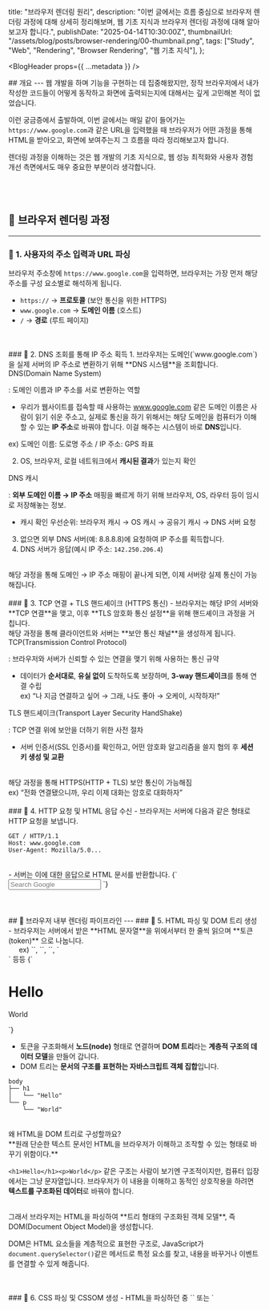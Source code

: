  title: "브라우저 렌더링 원리",
  description:
    "이번 글에서는 흐름 중심으로 브라우저 렌더링 과정에 대해 상세히 정리해보며, 웹 기초 지식과 브라우저 렌더링 과정에 대해 알아보고자 합니다.",
  publishDate: "2025-04-14T10:30:00Z",
  thumbnailUrl: "/assets/blog/posts/browser-rendering/00-thumbnail.png",
  tags: ["Study", "Web",  "Rendering", "Browser Rendering", "웹 기초 지식"],
};

<BlogHeader props={{ ...metadata }} />

<BlogArticle>
## 개요
---
웹 개발을 하며 기능을 구현하는 데 집중해왔지만, 정작 브라우저에서 내가 작성한 코드들이 어떻게 동작하고 화면에 출력되는지에 대해서는 깊게 고민해본 적이 없었습니다.

이런 궁금증에서 출발하여, 이번 글에서는 매일 같이 들어가는 `https://www.google.com`과 같은 URL을 입력했을 때 브라우저가 어떤 과정을 통해 HTML을 받아오고, 화면에 보여주는지 그 흐름을 따라 정리해보고자 합니다.

렌더링 과정을 이해하는 것은 웹 개발의 기초 지식으로, 웹 성능 최적화와 사용자 경험 개선 측면에서도 매우 중요한 부분이라 생각합니다.
<br/>
<br/>
<br/>
<br/>
## 📘 브라우저 렌더링 과정
---
### 📝 1. 사용자의 주소 입력과 URL 파싱
브라우저 주소창에 `https://www.google.com`을 입력하면, 브라우저는 가장 먼저 해당 주소를 구성 요소별로 해석하게 됩니다.

- `https://` → **프로토콜** (보안 통신을 위한 HTTPS)
- `www.google.com` → **도메인 이름** (호스트)
- `/` → **경로** (루트 페이지)

<br/>
<br/>
### 📝 2. DNS 조회를 통해 IP 주소 획득
1. 브라우저는 도메인(`www.google.com`)을 실제 서버의 IP 주소로 변환하기 위해 **DNS 시스템**을 조회합니다.

<Callout type="tip">
DNS(Domain Name System)

: 도메인 이름과 IP 주소를 서로 변환하는 역할

- 우리가 웹사이트를 접속할 때 사용하는 www.google.com 같은 도메인 이름은 사람이 읽기 쉬운 주소고, 실제로 통신을 하기 위해서는 해당 도메인을 컴퓨터가 이해할 수 있는 **IP 주소**로 바꿔야 합니다. 이걸 해주는 시스템이 바로 **DNS**입니다.

ex) 도메인 이름: 도로명 주소 / IP 주소: GPS 좌표
</Callout>

2. OS, 브라우저, 로컬 네트워크에서 **캐시된 결과**가 있는지 확인

<Callout type="tip">
DNS 캐시

: **외부 도메인 이름 → IP 주소** 매핑을 빠르게 하기 위해 브라우저, OS, 라우터 등이 임시로 저장해놓는 정보.

- 캐시 확인 우선순위: 브라우저 캐시 → OS 캐시 → 공유기 캐시 → DNS 서버 요청

</Callout>

3. 없으면 외부 DNS 서버(예: 8.8.8.8)에 요청하여 IP 주소를 획득합니다.
4. DNS 서버가 응답(예시 IP 주소: `142.250.206.4`)
<br/>
해당 과정을 통해 도메인 → IP 주소 매핑이 끝나게 되면, 이제 서버랑 실제 통신이 가능해집니다.

<br/>
<br/>
### 📝 3. TCP 연결 + TLS 핸드셰이크 (HTTPS 통신)
- 브라우저는 해당 IP의 서버와 **TCP 연결**을 맺고, 이후 **TLS 암호화 통신 설정**을 위해 핸드셰이크 과정을 거칩니다.
<br/>
해당 과정을 통해 클라이언트와 서버는 **보안 통신 채널**을 생성하게 됩니다.

<Callout type="tip">
TCP(Transmission Control Protocol)

: 브라우저와 서버가 신뢰할 수 있는 연결을 맺기 위해 사용하는 통신 규약

- 데이터가 **순서대로**, **유실 없이** 도착하도록 보장하며, **3-way 핸드셰이크**를 통해 연결 수립<br/>
ex) “나 지금 연결하고 싶어 → 그래, 나도 좋아 → 오케이, 시작하자!”
</Callout>

<Callout type="tip">
TLS 핸드셰이크(Transport Layer Security HandShake)

: TCP 연결 위에 보안을 더하기 위한 사전 절차

- 서버 인증서(SSL 인증서)를 확인하고, 어떤 암호화 알고리즘을 쓸지 협의 후 **세션 키 생성 및 교환**

<br/>
해당 과정을 통해 HTTPS(HTTP + TLS) 보안 통신이 가능해짐<br/>
ex) “전화 연결됐으니까, 우리 이제 대화는 암호로 대화하자”
</Callout>

<br/>
<br/>
### 📝 4. HTTP 요청 및 HTML 응답 수신
- 브라우저는 서버에 다음과 같은 형태로 HTTP 요청을 보냅니다.

```
GET / HTTP/1.1
Host: www.google.com
User-Agent: Mozilla/5.0...
```

<br/>
- 서버는 이에 대한 응답으로 HTML 문서를 반환합니다.
<CodeBlock lang="html">
{`
<!doctype html>
<html>
    <head>
      <title>Google</title>
      <link rel="stylesheet" href="style.css">
      <script src="main.js" defer></script>
    </head>
    <body>
      <input type="text" placeholder="Search Google">
    </body>
</html>
`}
</CodeBlock>

<br/>
<br/>
<br/>
<br/>
## 📘 브라우저 내부 렌더링 파이프라인
---
### 📝 5. HTML 파싱 및 DOM 트리 생성
- 브라우저는 서버에서 받은 **HTML 문자열**을 위에서부터 한 줄씩 읽으며 **토큰(token)** 으로 나눕니다.<br/>
&emsp;&ensp;ex) `<html>`, `<head>`, `<body>`, `<div>` 등등

<CodeBlock lang="html">
{`
<body>
    <h1>Hello</h1>
    <p>World</p>
</body>
`}
</CodeBlock>

- 토큰을 구조화해서 **노드(node)** 형태로 연결하며 **DOM 트리**라는 **계층적 구조의 데이터 모델**을 만들어 갑니다.
- DOM 트리는 **문서의 구조를 표현하는 자바스크립트 객체 집합**입니다.
    
```
body
├── h1
│   └── "Hello"
└── p
    └── "World"
```

<br/>
<Callout type="quest">
왜 HTML을 DOM 트리로 구성할까요?

<br/>
**원래 단순한 텍스트 문서인 HTML을 브라우저가 이해하고 조작할 수 있는 형태로 바꾸기 위함이다.**

`<h1>Hello</h1><p>World</p>` 같은 구조는 사람이 보기엔 구조적이지만, 컴퓨터 입장에서는 그냥 문자열입니다. 브라우저가 이 내용을 이해하고 동적인 상호작용을 하려면 **텍스트를 구조화된 데이터**로 바꿔야 합니다.

<br/>
그래서 브라우저는 HTML을 파싱하여 **트리 형태의 구조화된 객체 모델**, 즉 DOM(Document Object Model)을 생성합니다.

DOM은 HTML 요소들을 계층적으로 표현한 구조로, JavaScript가 `document.querySelector()`같은 메서드로 특정 요소를 찾고, 내용을 바꾸거나 이벤트를 연결할 수 있게 해줍니다.
</Callout>

<br/>
<br/>
### 📝 6. CSS 파싱 및 CSSOM 생성
- HTML을 파싱하던 중 `<link rel="stylesheet">` 또는 `<style>` 태그를 만나면 CSS 파일을 로드하고, 토큰 단위로 파싱되어 **CSSOM (CSS Object Model)** 이라는 **스타일 정보의 트리 구조**로 바뀝니다.
- CSSOM은 각 요소가 어떤 스타일을 가져야 하는지 정보를 담고 있으며, **렌더링 전에 반드시 완성되어야 하는 중요한 과정**입니다.

<br/>
⚠️ 외부 CSS는 렌더링 차단 리소스(render-blocking resource)로, 파싱이 끝날 때까지 화면 그리기(Paint)는 지연됩니다.


<br/>
<br/>
### 📝 7. Render Tree 생성
- 이제 브라우저는 **DOM + CSSOM**을 기반으로 **Render Tree**를 생성합니다.
- Render Tree는 **실제 화면에 렌더링할 요소만을 포함**합니다.
    - `display: none`처럼 숨겨진 요소는 트리에 포함되지 않음
    - `visibility: hidden`은 포함되지만, 렌더링은 안 됨

<br/>
<br/>
### 📝 8. Layout (Reflow) 수행
- Render Tree를 기반으로 브라우저는 각 요소(노드)들에 대해 화면 상 위치와 크기를 계산합니다.<br/>
&emsp;&nbsp;이를 **Layout 단계(Reflow)** 라고 합니다.    
- 부모 요소의 크기나 위치에 따라 자식 요소들도 영향을 받기 때문에, 모든 요소의 레이아웃을 재귀적으로 계산합니다.

<CodeBlock lang="html">
{`
<div style="width: 100px">
    <p>Hello</p>
</div>
`}
</CodeBlock>
- `<p>`는 `<div>`의 100px 내에서 위치와 크기를 계산합니다.

<br/>
⚠️ 레이아웃은 성능 비용이 크기 때문에 자주 발생하지 않도록 최적화가 필요합니다.

<br/>
<br/>
### 📝 9. Paint 및 Composite 단계
- 각 노드의 시각적 속성(배경 색, 테두리, 그림자, 텍스트 등)을 **픽셀 단위로 그려내는 단계(Paint)**가 실행됩니다.
- 복잡한 레이아웃이거나 애니메이션이 많은 경우, 요소들을 여러 **레이어**로 나누어 그린 후, **Composite 단계**에서 이 레이어들을 GPU를 사용해 **겹쳐서 최종 화면을 구성**합니다.

<br/>
⚠️ Paint & Composite도 비용이 크며, 불필요한 CSS 효과(ex. box-shadow 남발)는 최적화 대상입니다.

<br/>
<br/>
### 📝 10. JavaScript 로딩 및 실행
- `<script>` 태그가 HTML 중간에 위치해 있다면 파싱이 중단되고, JS를 먼저 실행하게 되어 **렌더링 지연**이 발생합니다.
- 이를 방지하기 위해 `defer` 속성을 사용하면, **HTML 파싱이 끝난 뒤 JS가 실행**되므로, 렌더링 지연 없이 동작합니다.
- 실행된 JS는 DOM 요소를 선택하고 변경하거나 이벤트 리스너를 등록, 데이터를 불러오는 등의 **동적 기능**을 담당합니다.

<Callout type="info">
JS가 DOM을 조작하면 **Layout 단계가 다시 발생**할 수 있으며, 이로 인해 **Reflow → Paint → Composite** 흐름이 재실행되기도 합니다.
</Callout>

<br/>
<br/>
<br/>
<br/>
## 참고
---
- [Suhyeon Park 브라우저 렌더링 과정 쉽게 이해하기](https://enjoydev.life/blog/frontend/2-browser-rendering)
</BlogArticle>